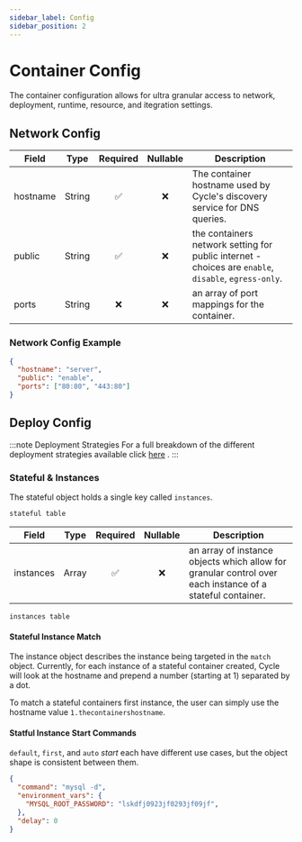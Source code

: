 ```yaml
---
sidebar_label: Config
sidebar_position: 2
---
```


# Container Config
The container configuration allows for ultra granular access to network, deployment, runtime, resource, and itegration settings.



## Network Config

| Field    | Type                                  | Required | Nullable | Description      |
|----------|-------------------------------------  |:--------:|:--------:|------------------|
|hostname | String                                 |✅        | ❌       |The container hostname used by Cycle's discovery service for DNS queries. |
|public   | String                                 |✅        | ❌       |the containers network setting for public internet - choices are `enable`, `disable`, `egress-only`. |
|ports    | String                                 |❌        | ❌       |an array of port mappings for the container. |


### Network Config Example
```json
{
  "hostname": "server",
  "public": "enable",
  "ports": ["80:80", "443:80"]
}
```

## Deploy Config

<DeployTable />


:::note Deployment Strategies
For a full breakdown of the different deployment strategies available click [here](https://docs.cycle.io/docs/containers/configuration/deployment)
.
:::


### Stateful & Instances
The stateful object holds a single key called `instances`.

`stateful table`

| Field    | Type                                  | Required | Nullable | Description      |
|----------|-------------------------------------  |:--------:|:--------:|------------------|
|instances | Array                                 |✅        | ❌       |an array of instance objects which allow for granular control over each instance of a stateful container. |

`instances table`
<InstancesTable />

#### Stateful Instance Match
The instance object describes the instance being targeted in the `match` object.  Currently, for each instance of a stateful container created, Cycle will look at the hostname and prepend a number (starting at 1) separated by a dot.

To match a stateful containers first instance, the user can simply use the hostname value `1.thecontainershostname`.
<MatchTable />


#### Statful Instance Start Commands
`default`, `first`, and `auto` _start_ each have different use cases, but the object shape is consistent between them.










```json
{
  "command": "mysql -d",
  "environment_vars": {
    "MYSQL_ROOT_PASSWORD": "lskdfj0923jf0293jf09jf",
  },
  "delay": 0
}
```